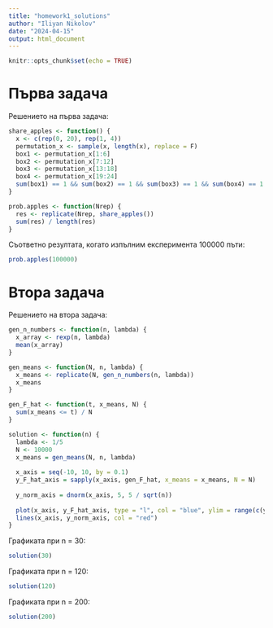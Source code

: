 ```yaml
---
title: "homework1_solutions"
author: "Iliyan Nikolov"
date: "2024-04-15"
output: html_document
---
```


```r
knitr::opts_chunk$set(echo = TRUE)
```

# Първа задача

Решението на първа задача:
```r
share_apples <- function() {
  x <- c(rep(0, 20), rep(1, 4)) 
  permutation_x <- sample(x, length(x), replace = F)
  box1 <- permutation_x[1:6]
  box2 <- permutation_x[7:12]
  box3 <- permutation_x[13:18]
  box4 <- permutation_x[19:24]
  sum(box1) == 1 && sum(box2) == 1 && sum(box3) == 1 && sum(box4) == 1
}

prob.apples <- function(Nrep) {
  res <- replicate(Nrep, share_apples())
  sum(res) / length(res)
}
```

Съответно резултата, когато изпълним експеримента 100000 пъти:
```r
prob.apples(100000)
```

# Втора задача
Решението на втора задача:
```r
gen_n_numbers <- function(n, lambda) {
  x_array <- rexp(n, lambda)
  mean(x_array)
}

gen_means <- function(N, n, lambda) {
  x_means <- replicate(N, gen_n_numbers(n, lambda))
  x_means
}

gen_F_hat <- function(t, x_means, N) {
  sum(x_means <= t) / N
}

solution <- function(n) {
  lambda <- 1/5
  N <- 10000
  x_means = gen_means(N, n, lambda)
  
  x_axis = seq(-10, 10, by = 0.1)
  y_F_hat_axis = sapply(x_axis, gen_F_hat, x_means = x_means, N = N)
  
  y_norm_axis = dnorm(x_axis, 5, 5 / sqrt(n))
  
  plot(x_axis, y_F_hat_axis, type = "l", col = "blue", ylim = range(c(y_F_hat_axis, y_norm_axis)))
  lines(x_axis, y_norm_axis, col = "red")
}
```

Графиката при n = 30:

```r
solution(30)
```

Графиката при n = 120:

```r
solution(120)
```

Графиката при n = 200:

```r
solution(200)
```





